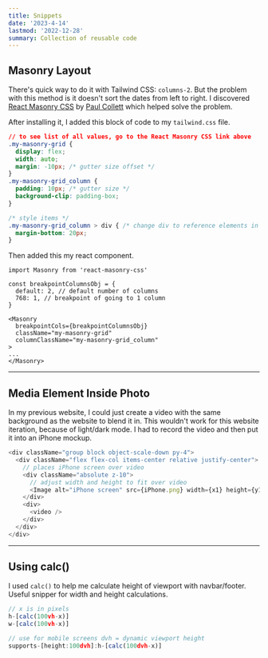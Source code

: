 ```yaml
---
title: Snippets
date: '2023-4-14'
lastmod: '2022-12-28'
summary: Collection of reusable code
---
```


## Masonry Layout

There's quick way to do it with Tailwind CSS: `columns-2`. But the problem with this method is it doesn't sort the dates from left to right. I discovered [React Masonry CSS](https://www.npmjs.com/package/react-masonry-css) by [Paul Collett](https://github.com/paulcollett) which helped solve the problem.

After installing it, I added this block of code to my `tailwind.css` file.

```js:tailwind.css
// to see list of all values, go to the React Masonry CSS link above
.my-masonry-grid {
  display: flex;
  width: auto;
  margin: -10px; /* gutter size offset */
}
.my-masonry-grid_column {
  padding: 10px; /* gutter size */
  background-clip: padding-box;
}

/* style items */
.my-masonry-grid_column > div { /* change div to reference elements in <Masonry> */
  margin-bottom: 20px;
}
```

Then added this my react component.

```js:index.tsx
import Masonry from 'react-masonry-css'

const breakpointColumnsObj = {
  default: 2, // default number of columns
  768: 1, // breakpoint of going to 1 column
}

<Masonry
  breakpointCols={breakpointColumnsObj}
  className="my-masonry-grid"
  columnClassName="my-masonry-grid_column"
>
...
</Masonry>
```

---

## Media Element Inside Photo

In my previous website, I could just create a video with the same background as the website to blend it in. This wouldn't work for this website iteration, because of light/dark mode. I had to record the video and then put it into an iPhone mockup.

```js
<div className="group block object-scale-down py-4">
  <div className="flex flex-col items-center relative justify-center">
    // places iPhone screen over video
    <div className="absolute z-10">
      // adjust width and height to fit over video
      <Image alt="iPhone screen" src={iPhone.png} width={x1} height={y1} />
    </div>
    <div>
      <video />
    </div>
  </div>
</div>

```

---

## Using calc()

I used `calc()` to help me calculate height of viewport with navbar/footer. Useful snipper for width and height calculations.

```js
// x is in pixels
h-[calc(100vh-x)]
w-[calc(100vh-x)]

// use for mobile screens dvh = dynamic viewport height
supports-[height:100dvh]:h-[calc(100dvh-x)]
```
